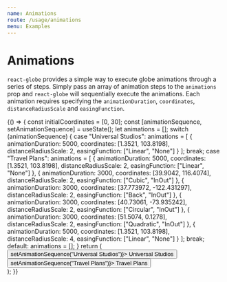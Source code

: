 ```yaml
---
name: Animations
route: /usage/animations
menu: Examples
---
```




# Animations

`react-globe` provides a simple way to execute globe animations through a series of steps. Simply pass an array of animation steps to the `animations` prop and `react-globe` will sequentially execute the animations. Each animation requires specifying the `animationDuration`, `coordinates`, `distanceRadiusScale` and `easingFunction`.

<Playground>
  {() => {
    const initialCoordinates = [0, 30];
    const [animationSequence, setAnimationSequence] = useState();
    let animations = [];
    switch (animationSequence) {
      case "Universal Studios":
        animations = [
          {
            animationDuration: 5000,
            coordinates: [1.3521, 103.8198],
            distanceRadiusScale: 2,
            easingFunction: ["Linear", "None"]
          }
        ];
        break;
      case "Travel Plans":
        animations = [
          {
            animationDuration: 5000,
            coordinates: [1.3521, 103.8198],
            distanceRadiusScale: 2,
            easingFunction: ["Linear", "None"]
          },
          {
            animationDuration: 3000,
            coordinates: [39.9042, 116.4074],
            distanceRadiusScale: 2,
            easingFunction: ["Cubic", "InOut"]
          },
          {
            animationDuration: 3000,
            coordinates: [37.773972, -122.431297],
            distanceRadiusScale: 2,
            easingFunction: ["Back", "InOut"]
          },
          {
            animationDuration: 3000,
            coordinates: [40.73061, -73.935242],
            distanceRadiusScale: 2,
            easingFunction: ["Circular", "InOut"]
          },
          {
            animationDuration: 3000,
            coordinates: [51.5074, 0.1278],
            distanceRadiusScale: 2,
            easingFunction: ["Quadratic", "InOut"]
          },
          {
            animationDuration: 5000,
            coordinates: [1.3521, 103.8198],
            distanceRadiusScale: 4,
            easingFunction: ["Linear", "None"]
          }
        ];
        break;
      default:
        animations = [];
    }
    return (
      <div>
        <button onClick={() => setAnimationSequence("Universal Studios")}>
          Universal Studios
        </button>
        <button onClick={() => setAnimationSequence("Travel Plans")}>
          Travel Plans
        </button>
        <ReactGlobe
          animations={animations}
          initialCoordinates={initialCoordinates}
        />
      </div>
    );
  }}
</Playground>
